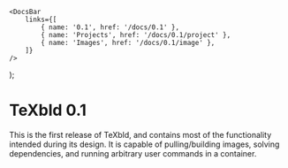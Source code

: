
	<DocsBar
		links={[
			{ name: '0.1', href: '/docs/0.1' },
			{ name: 'Projects', href: '/docs/0.1/project' },
			{ name: 'Images', href: '/docs/0.1/image' },
		]}
	/>
);

<Docs />

# TeXbld 0.1

This is the first release of TeXbld, and contains most of the functionality
intended during its design. It is capable of pulling/building images, solving
dependencies, and running arbitrary user commands in a container.
